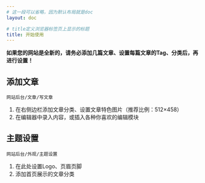 ```yaml
---
# 这一段可以省略，因为默认布局就是doc
layout: doc

# title定义浏览器标签页上显示的标题
title: 开始使用
---
```


**如果您的网站是全新的，请务必添加几篇文章、设置每篇文章的Tag、分类后，再进行设置！**

## 添加文章

`网站后台/文章/写文章`

1. 在右侧边栏添加文章分类、设置文章特色图片（推荐比例：512×458）
2. 在编辑器中录入内容，或插入各种你喜欢的编辑模块

## 主题设置

`网站后台/外观/主题设置`

1. 在此处设置Logo、页眉页脚
2. 添加首页展示的文章分类
